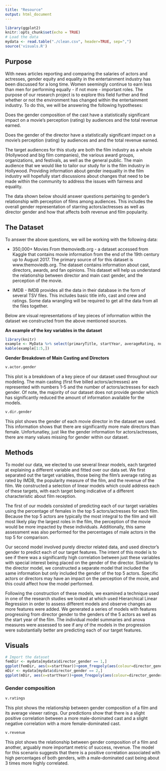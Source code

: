 ```yaml
---
title: "Resource"
output: html_document
---
```


```r
library(ggplot2)
knitr::opts_chunk$set(echo = TRUE)
# Load the data
mydata <- read.table("./clean.csv", header=TRUE, sep=",")
source('visuals.R')
```
## Purpose 

With news articles reporting and comparing the salaries of actors and actresses, gender equity and equality in the entertainment industry has been discussed for a long time. Women seemingly continue to earn less than men for performing equally - if not more - important roles. The purpose of our research project is to explore this field further and find whether or not the environment has changed within the entertainment industry. To do this, we will be answering the following hypotheses: 

Does the gender composition of the cast have a statistically significant impact on a movie's perception (rating) by audiences and the total revenue earned. 

Does the gender of the director have a statistically significant impact on a movie's perception (rating) by audiences and and the total revenue earned. 

The target audiences for this study are both the film industry as a whole (Hollywood and big film companies), the various award groups, organizations, and festivals, as well as the general public. The main audience that we would like to tailor our study for is the film industry in Hollywood. Providing information about gender inequality in the film industry will hopefully start discussions about changes that need to be made within the community to address the issues with fairness and equality.

The data shown below should answer questions pertaining to gender's relationship with perception of films among audiences. This includes the overall gender representation of starring actors/actresses as well as director gender and how that affects both revenue and film popularity.


## The Dataset
To answer the above questions, we will be working with the following data: 

- 350,000+ Movies From themoviedb.org - a dataset accessed from Kaggle that contains movie information from the end of the 19th century up to August 2017. The primary source of for this dataset is www.themoviedb.org. The dataset contains information about cast, directors, awards, and fan opinions. This dataset will help us understand the relationship between director and main cast gender, and the perception of the movie. 

- IMDB - IMDB provides all the data in their database in the form of several TSV files. This includes basic title info, cast and crew and ratings. Some data wrangling will be required to get all the data from all the files together. 

Below are visual representations of key pieces of information within the dataset we constructed from the above mentioned sources. 

**An example of the key variables in the dataset**
```r
library(knitr)
example <- MyData %>% select(primaryTitle, startYear, averageRating, numVotes, revenue, popularity, actor1_gender, actor2_gender, director_gender) 
kable(example[1:5,])
```

**Gender Breakdown of Main Casting and Directors** 

```r
v.actor.gender
```

This plot is a breakdown of a key piece of our dataset used throughout our modeling. The main casting (first five billed actors/actresses) are represented with numbers 1-5 and the number of actors/actresses for each gender. Of note, the majority of our dataset does not provide gender which has significantly reduced the amount of information available for the models.  

```r
v.dir.gender
```

This plot shows the gender of each movie director in the dataset we used. This information shows that there are significantly more male directors than female. Unfortunatley, just like the gender information for actors/actresses, there are many values missing for gender within our dataset. 

## Methods

To model our data, we elected to use several linear models, each targeted at explaining a different variable and fitted over our data set. We first separated out the target variables, those being the film's average rating as rated by IMDB, the popularity measure of the film, and the revenue of the film. We constructed a selection of linear models which could address each of these targets, with each target being indicative of a different characteristic about film reception. 

The first of our models consisted of predicting each of our target variables using the percentage of females in the top 5 actors/actresses for each film. Because the top 5 actors are typically the most integral to the film and will most likely play the largest roles in the film, the perception of the movie would be more impacted by these individuals. Additionally, this same assessment was also performed for the percentages of male actors in the top 5 for comparison.

Our second model involved purely director related data, and used director's gender to predict each of our target features. The intent of this model is to see if there was a significantly high correlation between just these variables with special interest being placed on the gender of the director. Similarly to the director model, we constructed a separate model that included the same information but only included the gender of the top 5 actors. Specific actors or directors may have an impact on the perception of the movie, and this could affect how the model performed.

Following the construction of these models, we examined a technique used in one of the research studies we looked at which used Hierarchical Linear Regression in order to assess different models and observe changes as more features were added. We generated a series of models with features progressing from director gender to the genders of the 5 actors as well as the start year of the film. The individual model summaries and anova measures were assessed to see if any of the models in the progression were substantially better are predicting each of our target features.



## Visuals


```r
# Import the dataset
femDir <- mydata[mydata$director_gender == 1,]
ggplot(femDir, aes(x=startYear))+geom_freqpoly(aes(colour=director_gender), size=3)
mDir <- mydata[mydata$director_gender == 2,]
ggplot(mDir, aes(x=startYear))+geom_freqpoly(aes(colour=director_gender), size=3)
```

### Gender composition
```r
v.ratings
```

This plot shows the relationship between gender composition of a film and its average viewer ratings.
Our predictions show that there is a slight positive correlation between a more male-dominated cast
and a slight negative correlation with a more female-dominated cast.

```r
v.revenue
```

This plot shows the relationship between gender composition of a film and another, 
arguably more important metric of success, revenue.
The model for this scenario suggests that there is a positive correlation associated with high
percentages of both genders, with a male-dominated cast being about 3 times more highly correlated.